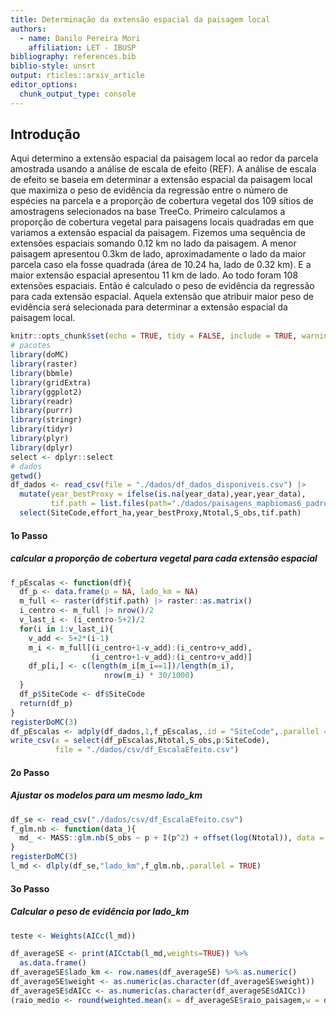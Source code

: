 ```yaml
---
title: Determinação da extensão espacial da paisagem local
authors:
  - name: Danilo Pereira Mori
    affiliation: LET - IBUSP
bibliography: references.bib
biblio-style: unsrt
output: rticles::arxiv_article
editor_options: 
  chunk_output_type: console
---
```


## Introdução

<p> Aqui determino a extensão espacial da paisagem local ao redor da parcela amostrada usando a análise de escala de efeito (REF). A análise de escala de efeito se baseia em determinar a extensão espacial da paisagem local que maximiza o peso de evidência da regressão entre o número de espécies na parcela e a proporção de cobertura vegetal dos 109 sítios de amostragens selecionados na base TreeCo. Primeiro calculamos a proporção de cobertura vegetal para paisagens locais quadradas em que variamos a extensão espacial da paisagem. Fizemos uma sequência de extensões espaciais somando 0.12 km no lado da paisagem. A menor paisagem apresentou 0.3km de lado,  aproximadamente o lado da maior parcela caso ela fosse quadrada (área de  10.24 ha, lado de 0.32 km). E a maior extensão espacial apresentou 11 km de lado. Ao todo foram 108 extensões espaciais. Então é calculado o peso de evidência da regressão para cada extensão espacial. Aquela extensão que atribuir maior peso de evidência será selecionada para determinar a extensão espacial da paisagem local.</p>  


```r
knitr::opts_chunk$set(echo = TRUE, tidy = FALSE, include = TRUE, warning = FALSE,cache = TRUE,message=FALSE,eval=TRUE)
# pacotes
library(doMC)
library(raster)
library(bbmle)
library(gridExtra)
library(ggplot2)
library(readr)
library(purrr)
library(stringr)
library(tidyr)
library(plyr)
library(dplyr)
select <- dplyr::select
# dados
getwd()
df_dados <- read_csv(file = "./dados/df_dados_disponiveis.csv") |> 
  mutate(year_bestProxy = ifelse(is.na(year_data),year,year_data),
         tif.path = list.files(path="./dados/paisagens_mapbiomas6_padronizadas/",pattern = ".tif",full.names=T)) |> 
  select(SiteCode,effort_ha,year_bestProxy,Ntotal,S_obs,tif.path)
```

#### 1o Passo
##### calcular a proporção de cobertura vegetal para cada extensão espacial

```r
f_pEscalas <- function(df){
  df_p <- data.frame(p = NA, lado_km = NA)
  m_full <- raster(df$tif.path) |> raster::as.matrix()
  i_centro <- m_full |> nrow()/2
  v_last_i <- (i_centro-5+2)/2
  for(i in 1:v_last_i){
    v_add <- 5+2*(i-1)
    m_i <- m_full[(i_centro+1-v_add):(i_centro+v_add),
                  (i_centro+1-v_add):(i_centro+v_add)]
    df_p[i,] <- c(length(m_i[m_i==1])/length(m_i),
                     nrow(m_i) * 30/1000)
  }
  df_p$SiteCode <- df$SiteCode
  return(df_p)
}
registerDoMC(3)
df_pEscalas <- adply(df_dados,1,f_pEscalas,.id = "SiteCode",.parallel = TRUE)
write_csv(x = select(df_pEscalas,Ntotal,S_obs,p:SiteCode),
          file = "./dados/csv/df_EscalaEfeito.csv")
```

#### 2o Passo
##### Ajustar os modelos para um mesmo lado_km

```r
df_se <- read_csv("./dados/csv/df_EscalaEfeito.csv")
f_glm.nb <- function(data_){
  md_ <- MASS::glm.nb(S_obs ~ p + I(p^2) + offset(log(Ntotal)), data = data_)
}
registerDoMC(3)
l_md <- dlply(df_se,"lado_km",f_glm.nb,.parallel = TRUE)
```

#### 3o Passo
##### Calcular o peso de evidência por lado_km

```r
teste <- Weights(AICc(l_md))

df_averageSE <- print(AICctab(l_md,weights=TRUE)) %>% 
  as.data.frame()
df_averageSE$lado_km <- row.names(df_averageSE) %>% as.numeric()
df_averageSE$weight <- as.numeric(as.character(df_averageSE$weight))
df_averageSE$dAICc <- as.numeric(as.character(df_averageSE$dAICc))
(raio_medio <- round(weighted.mean(x = df_averageSE$raio_paisagem,w = df_averageSE$weight),1))
```

